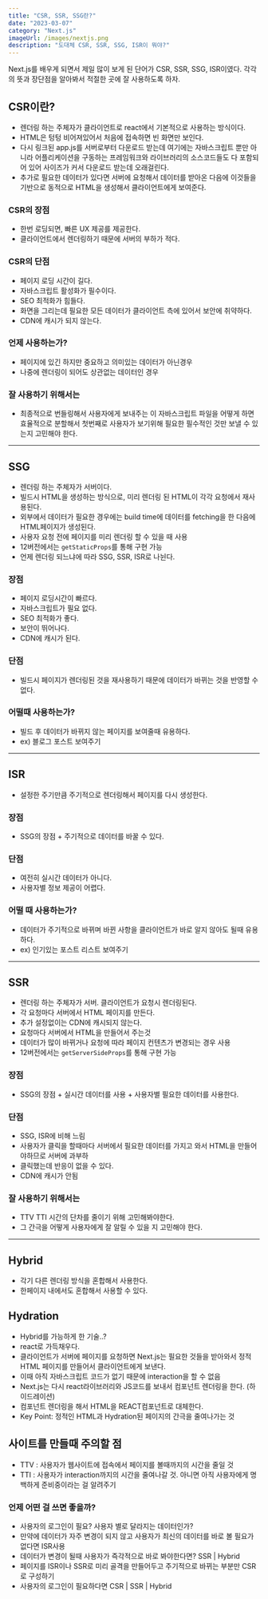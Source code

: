 ```yaml
---
title: "CSR, SSR, SSG란?"
date: "2023-03-07"
category: "Next.js"
imageUrl: /images/nextjs.png
description: "도대체 CSR, SSR, SSG, ISR이 뭐야?"
---
```


Next.js를 배우게 되면서 제일 많이 보게 된 단어가 CSR, SSR, SSG, ISR이였다. 각각의 뜻과 장단점을 알아봐서 적절한 곳에 잘 사용하도록 하자.

## CSR이란?

- 렌더링 하는 주체자가 클라이언트로 react에서 기본적으로 사용하는 방식이다.
- HTML은 텅텅 비어져있어서 처음에 접속하면 빈 화면만 보인다.
- 다시 링크된 app.js를 서버로부터 다운로드 받는데 여기에는 자바스크립트 뿐만 아니라 어플리케이션을 구동하는 프레임워크와 라이브러리의 소스코드들도 다 포함되어 있어 사이즈가 커서 다운로드 받는데 오래걸린다.
- 추가로 필요한 데이터가 있다면 서버에 요청해서 데이터를 받아온 다음에 이것들을 기반으로 동적으로 HTML을 생성해서 클라이언트에게 보여준다.

### CSR의 장점

- 한번 로딩되면, 빠른 UX 제공를 제공한다.
- 클라이언트에서 렌더링하기 때문에 서버의 부하가 적다.

### CSR의 단점

- 페이지 로딩 시간이 길다.
- 자바스크립트 활성화가 필수이다.
- SEO 최적화가 힘들다.
- 화면을 그리는데 필요한 모든 데이터가 클라이언트 측에 있어서 보안에 취약하다.
- CDN에 캐시가 되지 않는다.

### 언제 사용하는가?

- 페이지에 있긴 하지만 중요하고 의미있는 데이터가 아닌경우
- 나중에 렌더링이 되어도 상관없는 데이터인 경우

### 잘 사용하기 위해서는

- 최종적으로 번들링해서 사용자에게 보내주는 이 자바스크립트 파일을 어떻게 하면 효율적으로 분할해서 첫번째로 사용자가 보기위해 필요한 필수적인 것만 보낼 수 있는지 고민해야 한다.

---

## SSG

- 렌더링 하는 주체자가 서버이다.
- 빌드시 HTML을 생성하는 방식으로, 미리 렌더링 된 HTML이 각각 요청에서 재사용된다.
- 외부에서 데이터가 필요한 경우에는 build time에 데이터를 fetching을 한 다음에 HTML페이지가 생성된다.
- 사용자 요청 전에 페이지를 미리 렌더링 할 수 있을 때 사용
- 12버전에서는 `getStaticProps`를 통해 구현 가능
- 언제 렌더링 되느냐에 따라 SSG, SSR, ISR로 나뉜다.

### 장점

- 페이지 로딩시간이 빠르다.
- 자바스크립트가 필요 없다.
- SEO 최적화가 좋다.
- 보안이 뛰어나다.
- CDN에 캐시가 된다.

### 단점

- 빌드시 페이지가 렌더링된 것을 재사용하기 때문에 데이터가 바뀌는 것을 반영할 수 없다.

### 어떨때 사용하는가?

- 빌드 후 데이터가 바뀌지 않는 페이지를 보여줄때 유용하다.
- ex) 블로그 포스트 보여주기

---

## ISR

- 설정한 주기만큼 주기적으로 렌더링해서 페이지를 다시 생성한다.

### 장점

- SSG의 장점 + 주기적으로 데이터를 바꿀 수 있다.

### 단점

- 여전히 실시간 데이터가 아니다.
- 사용자별 정보 제공이 어렵다.

### 어떨 때 사용하는가?

- 데이터가 주기적으로 바뀌며 바뀐 사항을 클라이언트가 바로 알지 않아도 될때 유용하다.
- ex) 인기있는 포스트 리스트 보여주기

---

## SSR

- 렌더링 하는 주체자가 서버. 클라이언트가 요청시 렌더링된다.
- 각 요청마다 서버에서 HTML 페이지를 만든다.
- 추가 설정없이는 CDN에 캐시되지 않는다.
- 요청마다 서버에서 HTML을 만들어서 주는것
- 데이터가 많이 바뀌거나 요청에 따라 페이지 컨텐츠가 변경되는 경우 사용
- 12버전에서는 `getServerSideProps`를 통해 구현 가능

### 장점

- SSG의 장점 + 실시간 데이터를 사용 + 사용자별 필요한 데이터를 사용한다.

### 단점

- SSG, ISR에 비해 느림
- 사용자가 클릭을 할때마다 서버에서 필요한 데이터를 가지고 와서 HTML을 만들어야하므로 서버에 과부하
- 클릭했는데 반응이 없을 수 있다.
- CDN에 캐시가 안됨

### 잘 사용하기 위해서는

- TTV TTI 시간의 단차를 줄이기 위해 고민해봐야한다.
- 그 간극을 어떻게 사용자에게 잘 알릴 수 있을 지 고민해야 한다.

---

## Hybrid

- 각기 다른 렌더링 방식을 혼합해서 사용한다.
- 한페이지 내에서도 혼합해서 사용할 수 있다.

## Hydration

- Hybrid를 가능하게 한 기술..?
- react로 가득채우다.
- 클라이언트가 서버에 페이지를 요청하면 Next.js는 필요한 것들을 받아와서 정적 HTML 페이지를 만들어서 클라이언트에게 보낸다.
- 이때 아직 자바스크립트 코드가 없기 때문에 interaction을 할 수 없음
- Next.js는 다시 react라이브러리와 JS코드를 보내서 컴포넌트 렌더링을 한다. (하이드레이션)
- 컴포넌트 렌더링을 해서 HTML을 REACT컴포넌트로 대체한다.
- Key Point: 정적인 HTML과 Hydration된 페이지의 간극을 줄여나가는 것

## 사이트를 만들때 주의할 점

- TTV : 사용자가 웹사이트에 접속에서 페이지를 볼때까지의 시간을 줄일 것
- TTI : 사용자가 interaction까지의 시간을 줄여나갈 것. 아니면 아직 사용자에게 명백하게 준비중이라는 걸 알려주기

### 언제 어떤 걸 쓰면 좋을까?

- 사용자의 로그인이 필요? 사용자 별로 달라지는 데이터인가?
- 만약에 데이터가 자주 변경이 되지 않고 사용자가 최신의 데이터를 바로 볼 필요가 없다면 ISR사용
- 데이터가 변경이 될때 사용자가 즉각적으로 바로 봐야한다면? SSR | Hybrid
- 페이지를 ISR이나 SSR로 미리 골격을 만들어두고 주기적으로 바뀌는 부분만 CSR로 구성하기
- 사용자의 로그인이 필요하다면 CSR | SSR | Hybrid
